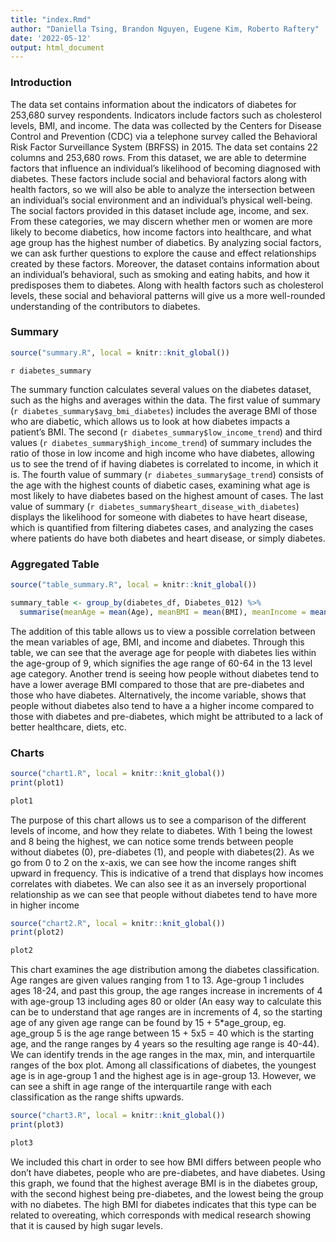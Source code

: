 ```yaml
---
title: "index.Rmd"
author: "Daniella Tsing, Brandon Nguyen, Eugene Kim, Roberto Raftery"
date: '2022-05-12'
output: html_document
---
```

### **Introduction**
The data set contains information about the indicators of diabetes for 253,680 survey respondents. Indicators include factors such as cholesterol levels, BMI, and income. The data was collected by the Centers for Disease Control and Prevention (CDC) via a telephone survey called the Behavioral Risk Factor Surveillance System (BRFSS) in 2015. The data set contains 22 columns and 253,680 rows. From this dataset, we are able to determine factors that influence an individual's likelihood of becoming diagnosed with diabetes. These factors include social and behavioral factors along with health factors, so we will also be able to analyze the intersection between an individual's social environment and an individual's physical well-being. The social factors provided in this dataset include age, income, and sex. From these categories, we may discern whether men or women are more likely to become diabetics, how income factors into healthcare, and what age group has the highest number of diabetics. By analyzing social factors, we can ask further questions to explore the cause and effect relationships created by these factors. Moreover, the dataset contains information about an individual's behavioral, such as smoking and eating habits, and how it predisposes them to diabetes. Along with health factors such as cholesterol levels, these social and behavioral patterns will give us a more well-rounded understanding of the contributors to diabetes.

### **Summary**
```r
source("summary.R", local = knitr::knit_global())
```
`r diabetes_summary`

The summary function calculates several values on the diabetes dataset, such as the highs and averages within the data. The first value of summary (`r diabetes_summary$avg_bmi_diabetes`) includes the average BMI of those who are diabetic, which allows us to look at how diabetes impacts a patient's BMI. The second (`r diabetes_summary$low_income_trend`) and third values (`r diabetes_summary$high_income_trend`) of summary includes the ratio of those in low income and high income who have diabetes, allowing us to see the trend of if having diabetes is correlated to income, in which it is. The fourth value of summary (`r diabetes_summary$age_trend`) consists of the age with the highest counts of diabetic cases, examining what age is most likely to have diabetes based on the highest amount of cases. The last value of summary (`r diabetes_summary$heart_disease_with_diabetes`) displays the likelihood for someone with diabetes to have heart disease, which is quantified from filtering diabetes cases, and analyzing the cases where patients do have both diabetes and heart disease, or simply diabetes.

### **Aggregated Table**
```r
source("table_summary.R", local = knitr::knit_global())
``` 

```r
summary_table <- group_by(diabetes_df, Diabetes_012) %>%
  summarise(meanAge = mean(Age), meanBMI = mean(BMI), meanIncome = mean(Income))
```
The addition of this table allows us to view a possible correlation between the mean variables of age, BMI, and income and diabetes. Through this table, we can see that the average age for people with diabetes lies within the age-group of 9, which signifies the age range of 60-64 in the 13 level age category. Another trend is seeing how people without diabetes tend to have a lower average BMI compared to those that are pre-diabetes and those who have diabetes. Alternatively, the income variable, shows that people without diabetes also tend to have a a higher income compared to those with diabetes and pre-diabetes, which might be attributed to a lack of better healthcare, diets, etc.

### **Charts**
```r
source("chart1.R", local = knitr::knit_global())
print(plot1)
``` 
```r
plot1
```

The purpose of this chart allows us to see a comparison of the different levels of income, and how they relate to diabetes. With 1 being the lowest and 8 being the highest, we can notice some trends between people without diabetes (0), pre-diabetes (1), and people with diabetes(2). As we go from 0 to 2 on the x-axis, we can see how the income ranges shift upward in frequency. This is indicative of a trend that displays how incomes correlates with diabetes. We can also see it as an inversely proportional relationship as we can see that people without diabetes tend to have more in higher income

```r
source("chart2.R", local = knitr::knit_global())
print(plot2)
``` 
```r
plot2
```

This chart examines the age distribution among the diabetes classification. Age ranges are given values ranging from 1 to 13. Age-group 1 includes ages 18-24, and past this group, the age ranges increase in increments of 4 with age-group 13 including ages 80 or older (An easy way to calculate this can be to understand that age ranges are in increments of 4, so the starting age of any given age range can be found by 15 + 5*age_group, eg. age_group 5 is the age range between 15 + 5x5 = 40 which is the starting age, and the range ranges by 4 years so the resulting age range is 40-44). We can identify trends in the age ranges in the max, min, and interquartile ranges of the box plot. Among all classifications of diabetes, the youngest age is in age-group 1 and the highest age is in age-group 13. However, we can see a shift in age range of the interquartile range with each classification as the range shifts upwards.

```r
source("chart3.R", local = knitr::knit_global())
print(plot3)
``` 
```r
plot3
```

We included this chart in order to see how BMI differs between people who don't have diabetes, people who are pre-diabetes, and have diabetes. Using this graph, we found that the highest average BMI is in the diabetes group, with the second highest being pre-diabetes, and the lowest being the group with no diabetes. The high BMI for diabetes indicates that this type can be related to overeating, which corresponds with medical research showing that it is caused by high sugar levels.
